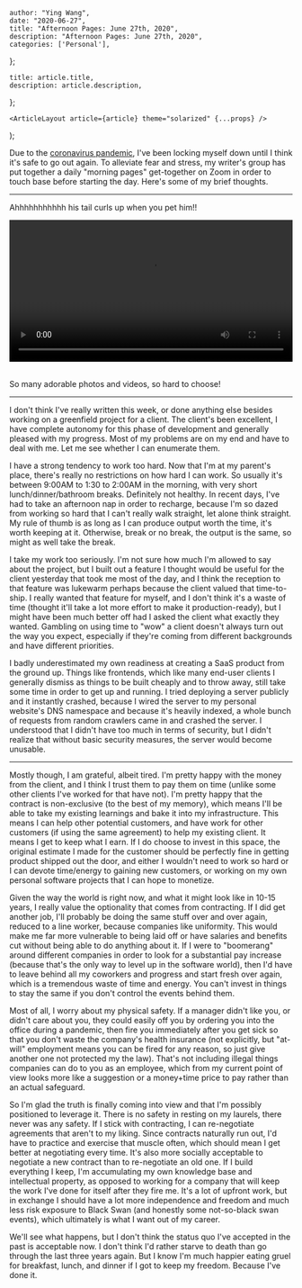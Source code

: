 

    author: "Ying Wang",
    date: "2020-06-27",
    title: "Afternoon Pages: June 27th, 2020",
    description: "Afternoon Pages: June 27th, 2020",
    categories: ['Personal'],
};

    title: article.title,
    description: article.description,
};

    <ArticleLayout article={article} theme="solarized" {...props} />
);


Due to the [coronavirus
pandemic](https://en.wikipedia.org/wiki/2019-20_coronavirus_pandemic), I've been
locking myself down until I think it's safe to go out again. To alleviate fear
and stress, my writer's group has put together a daily "morning pages"
get-together on Zoom in order to touch base before starting the day. Here's some
of my brief thoughts.

---

Ahhhhhhhhhhh his tail curls up when you pet him!!

<!-- https://stackoverflow.com/a/26276254 -->
<video style="width: 100%; width: -moz-available; width: -webkit-fill-available; width: fill-available; max-width: 100%;" controls>
    <source src="/video/posts/2020/06/27/afternoon_pages.mp4" type="video/mp4">
    Your browser does not support HTML5 video.
</video>
<br/>
<br/>

So many adorable photos and videos, so hard to choose!

---

I don't think I've really written this week, or done anything else besides
working on a greenfield project for a client. The client's been excellent, I
have complete autonomy for this phase of development and generally pleased with
my progress. Most of my problems are on my end and have to deal with me. Let me
see whether I can enumerate them.

I have a strong tendency to work too hard. Now that I'm at my parent's place,
there's really no restrictions on how hard I can work. So usually it's between
9:00AM to 1:30 to 2:00AM in the morning, with very short lunch/dinner/bathroom
breaks. Definitely not healthy. In recent days, I've had to take an afternoon
nap in order to recharge, because I'm so dazed from working so hard that I can't
really walk straight, let alone think straight. My rule of thumb is as long as I
can produce output worth the time, it's worth keeping at it. Otherwise, break or
no break, the output is the same, so might as well take the break.

I take my work too seriously. I'm not sure how much I'm allowed to say about the
project, but I built out a feature I thought would be useful for the client
yesterday that took me most of the day, and I think the reception to that
feature was lukewarm perhaps because the client valued that time-to-ship. I
really wanted that feature for myself, and I don't think it's a waste of time
(thought it'll take a lot more effort to make it production-ready), but I might
have been much better off had I asked the client what exactly they wanted.
Gambling on using time to "wow" a client doesn't always turn out the way you
expect, especially if they're coming from different backgrounds and have
different priorities.

I badly underestimated my own readiness at creating a SaaS product from the
ground up. Things like frontends, which like many end-user clients I generally
dismiss as things to be built cheaply and to throw away, still take some time in
order to get up and running. I tried deploying a server publicly and it
instantly crashed, because I wired the server to my personal website's DNS
namespace and because it's heavily indexed, a whole bunch of requests from
random crawlers came in and crashed the server. I understood that I didn't have
too much in terms of security, but I didn't realize that without basic security
measures, the server would become unusable.

---

Mostly though, I am grateful, albeit tired. I'm pretty happy with the money from
the client, and I think I trust them to pay them on time (unlike some other
clients I've worked for that have not). I'm pretty happy that the contract is
non-exclusive (to the best of my memory), which means I'll be able to take my
existing learnings and bake it into my infrastructure. This means I can help
other potential customers, and have work for other customers (if using the same
agreement) to help my existing client. It means I get to keep what I earn. If I
do choose to invest in this space, the original estimate I made for the customer
should be perfectly fine in getting product shipped out the door, and either I
wouldn't need to work so hard or I can devote time/energy to gaining new
customers, or working on my own personal software projects that I can hope to
monetize.

Given the way the world is right now, and what it might look like in 10-15
years, I really value the optionality that comes from contracting. If I did get
another job, I'll probably be doing the same stuff over and over again, reduced
to a line worker, because companies like uniformity. This would make me far more
vulnerable to being laid off or have salaries and benefits cut without being
able to do anything about it. If I were to "boomerang" around different
companies in order to look for a substantial pay increase (because that's the
only way to level up in the software world), then I'd have to leave behind all
my coworkers and progress and start fresh over again, which is a tremendous
waste of time and energy. You can't invest in things to stay the same if you
don't control the events behind them.

Most of all, I worry about my physical safety. If a manager didn't like you, or
didn't care about you, they could easily off you by ordering you into the office
during a pandemic, then fire you immediately after you get sick so that you
don't waste the company's health insurance (not explicitly, but "at-will"
employment means you can be fired for any reason, so just give another one not
protected my the law). That's not including illegal things companies can do to
you as an employee, which from my current point of view looks more like a
suggestion or a money+time price to pay rather than an actual safeguard.

So I'm glad the truth is finally coming into view and that I'm possibly
positioned to leverage it. There is no safety in resting on my laurels, there
never was any safety. If I stick with contracting, I can re-negotiate agreements
that aren't to my liking. Since contracts naturally run out, I'd have to
practice and exercise that muscle often, which should mean I get better at
negotiating every time. It's also more socially acceptable to negotiate a new
contract than to re-negotiate an old one. If I build everything I keep, I'm
accumulating my own knowledge base and intellectual property, as opposed to
working for a company that will keep the work I've done for itself after they
fire me. It's a lot of upfront work, but in exchange I should have a lot more
independence and freedom and much less risk exposure to Black Swan (and honestly
some not-so-black swan events), which ultimately is what I want out of my
career.

We'll see what happens, but I don't think the status quo I've accepted in the
past is acceptable now. I don't think I'd rather starve to death than go through
the last three years again. But I know I'm much happier eating gruel for
breakfast, lunch, and dinner if I got to keep my freedom. Because I've done it.
